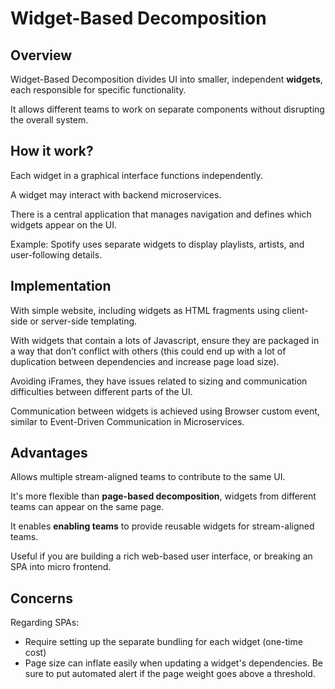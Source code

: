 # Widget-Based Decomposition

## Overview

Widget-Based Decomposition divides UI into smaller, independent **widgets**, each responsible for specific functionality.

It allows different teams to work on separate components without disrupting the overall system.


## How it work?

Each widget in a graphical interface functions independently.

A widget may interact with backend microservices.

There is a central application that manages navigation and defines which widgets appear on the UI.

Example: Spotify uses separate widgets to display playlists, artists, and user-following details.


## Implementation

With simple website, including widgets as HTML fragments using client-side or server-side templating.

With widgets that contain a lots of Javascript, ensure they are packaged in a way that don’t conflict with others (this could end up with a lot of duplication between dependencies and increase page load size).

Avoiding iFrames, they have issues related to sizing and communication difficulties between different parts of the UI.

Communication between widgets is achieved using Browser custom event, similar to Event-Driven Communication in Microservices.


## Advantages

Allows multiple stream-aligned teams to contribute to the same UI.

It's more flexible than **page-based decomposition**, widgets from different teams can appear on the same page.

It enables **enabling teams** to provide reusable widgets for stream-aligned teams.

Useful if you are building a rich web-based user interface, or breaking an SPA into micro frontend.


## Concerns

Regarding SPAs:
- Require setting up the separate bundling for each widget (one-time cost)
- Page size can inflate easily when updating a widget's dependencies. Be sure to put automated alert if
the page weight goes above a threshold.
